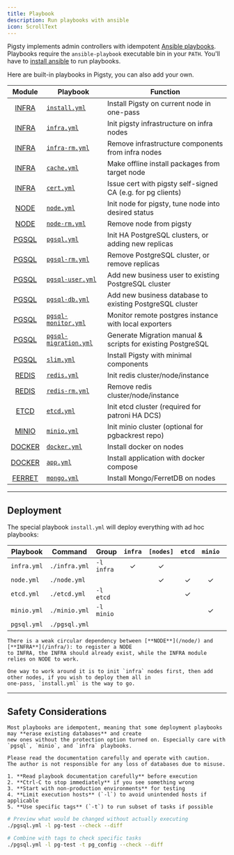 ```yaml
---
title: Playbook
description: Run playbooks with ansible
icon: ScrollText
---
```


Pigsty implements admin controllers with idempotent [Ansible playbooks](https://docs.ansible.com/ansible/latest/playbook_guide/playbooks_intro.html).
Playbooks require the `ansible-playbook` executable bin in your `PATH`. You'll have to [install ansible](/docs/admin/ansible#install) to run playbooks.

Here are built-in playbooks in Pigsty, you can also add your own.

|             Module              | Playbook                                                                               | Function                                                    |
|:-------------------------------:|----------------------------------------------------------------------------------------|-------------------------------------------------------------|
|  [INFRA](/infra/playbook)  | [`install.yml`](https://github.com/pgsty/pigsty/blob/main/install.yml)                 | Install Pigsty on current node in one-pass                  |
|  [INFRA](/infra/playbook)  | [`infra.yml`](https://github.com/pgsty/pigsty/blob/main/infra.yml)                     | Init pigsty infrastructure on infra nodes                   |
|  [INFRA](/infra/playbook)  | [`infra-rm.yml`](https://github.com/pgsty/pigsty/blob/main/infra-rm.yml)               | Remove infrastructure components from infra nodes           |
|  [INFRA](/infra/playbook)  | [`cache.yml`](https://github.com/pgsty/pigsty/blob/main/cache.yml)                     | Make offline install packages from target node              |
|  [INFRA](/infra/playbook)  | [`cert.yml`](https://github.com/pgsty/pigsty/blob/main/cert.yml)                       | Issue cert with pigsty self-signed CA (e.g. for pg clients) |
|   [NODE](/node/playbook)   | [`node.yml`](https://github.com/pgsty/pigsty/blob/main/node.yml)                       | Init node for pigsty, tune node into desired status         |
|   [NODE](/node/playbook)   | [`node-rm.yml`](https://github.com/pgsty/pigsty/blob/main/node-rm.yml)                 | Remove node from pigsty                                     |
|  [PGSQL](/pgsql/playbook)  | [`pgsql.yml`](https://github.com/pgsty/pigsty/blob/main/pgsql.yml)                     | Init HA PostgreSQL clusters, or adding new replicas         |
|  [PGSQL](/pgsql/playbook)  | [`pgsql-rm.yml`](https://github.com/pgsty/pigsty/blob/main/pgsql-rm.yml)               | Remove PostgreSQL cluster, or remove replicas               |
|  [PGSQL](/pgsql/playbook)  | [`pgsql-user.yml`](https://github.com/pgsty/pigsty/blob/main/pgsql-user.yml)           | Add new business user to existing PostgreSQL cluster        |
|  [PGSQL](/pgsql/playbook)  | [`pgsql-db.yml`](https://github.com/pgsty/pigsty/blob/main/pgsql-db.yml)               | Add new business database to existing PostgreSQL cluster    |
|  [PGSQL](/pgsql/playbook)  | [`pgsql-monitor.yml`](https://github.com/pgsty/pigsty/blob/main/pgsql-monitor.yml)     | Monitor remote postgres instance with local exporters       |
|  [PGSQL](/pgsql/playbook)  | [`pgsql-migration.yml`](https://github.com/pgsty/pigsty/blob/main/pgsql-migration.yml) | Generate Migration manual & scripts for existing PostgreSQL |
|  [PGSQL](/pgsql/playbook)  | [`slim.yml`](https://github.com/pgsty/pigsty/blob/main/slim.yml)                       | Install Pigsty with minimal components                      |
|  [REDIS](/redis/playbook)  | [`redis.yml`](https://github.com/pgsty/pigsty/blob/main/redis.yml)                     | Init redis cluster/node/instance                            |
|  [REDIS](/redis/playbook)  | [`redis-rm.yml`](https://github.com/pgsty/pigsty/blob/main/redis-rm.yml)               | Remove redis cluster/node/instance                          |
|   [ETCD](/etcd/playbook)   | [`etcd.yml`](https://github.com/pgsty/pigsty/blob/main/etcd.yml)                       | Init etcd cluster (required for patroni HA DCS)             |
|  [MINIO](/minio/playbook)  | [`minio.yml`](https://github.com/pgsty/pigsty/blob/main/minio.yml)                     | Init minio cluster (optional for pgbackrest repo)           |
| [DOCKER](/docker/playbook) | [`docker.yml`](https://github.com/pgsty/pigsty/blob/main/docker.yml)                   | Install docker on nodes                                     |
| [DOCKER](/docker/playbook) | [`app.yml`](https://github.com/pgsty/pigsty/blob/main/app.yml)                         | Install application with docker compose                     |
|     [FERRET](/ferret/)     | [`mongo.yml`](https://github.com/pgsty/pigsty/blob/main/mongo.yml)                     | Install Mongo/FerretDB on nodes                             |


--------

## Deployment

The special playbook `install.yml` will deploy everything with ad hoc playbooks:

| Playbook    | Command       | Group      | `infra` | `[nodes]` | `etcd` | `minio` | `[pgsql]` |
|-------------|---------------|------------|:-------:|:---------:|:------:|:-------:|:---------:|
| `infra.yml` | `./infra.yml` | `-l infra` |    ✓    |     ✓     |        |         |           |
| `node.yml`  | `./node.yml`  |            |         |     ✓     |   ✓    |    ✓    |     ✓     |
| `etcd.yml`  | `./etcd.yml`  | `-l etcd`  |         |           |   ✓    |         |           |
| `minio.yml` | `./minio.yml` | `-l minio` |         |           |        |    ✓    |           |
| `pgsql.yml` | `./pgsql.yml` |            |         |           |        |         |     ✓     |

<Callout title="Circular Dependency Between NODE and INFRA" type="warn">

    There is a weak circular dependency between [**NODE**](/node/) and [**INFRA**](/infra/): to register a NODE
    to INFRA, the INFRA should already exist, while the INFRA module relies on NODE to work.

    One way to work around it is to init `infra` nodes first, then add other nodes, if you wish to deploy them all in
    one-pass, `install.yml` is the way to go.

</Callout>




--------

## Safety Considerations

<Callout title="Idempotent but Potentially Destructive" type="error">

    Most playbooks are idempotent, meaning that some deployment playbooks may **erase existing databases** and create
    new ones without the protection option turned on. Especially care with `pgsql`, `minio`, and `infra` playbooks.

    Please read the documentation carefully and operate with caution.
    The author is not responsible for any loss of databases due to misuse.

</Callout>

<Callout title="Safety Best Practices" type="warn">

    1. **Read playbook documentation carefully** before execution
    2. **Ctrl-C to stop immediately** if you see something wrong
    3. **Start with non-production environments** for testing
    4. **Limit execution hosts** (`-l`) to avoid unintended hosts if applicable
    5. **Use specific tags** (`-t`) to run subset of tasks if possible

</Callout>

<Callout title="Dry Run Mode" type="info">

```bash
# Preview what would be changed without actually executing
./pgsql.yml -l pg-test --check --diff

# Combine with tags to check specific tasks
./pgsql.yml -l pg-test -t pg_config --check --diff
```

</Callout>